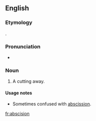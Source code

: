 ==English==

===Etymology===
{{borrowing|la|abscisio|abscisiō}}.

===Pronunciation===
* {{a|US}} {{IPA|/æbˈsɪ.ʒn̩/}}

===Noun===
{{en-noun}}

# A cutting away. {{defdate|First attested around 1350 to 1470.}}

====Usage notes====
* Sometimes confused with [[abscission]].


[[fr:abscision]]